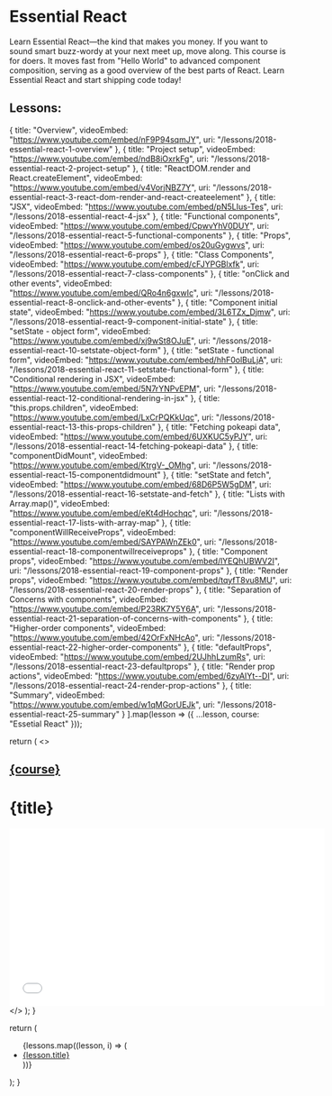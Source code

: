# Essential React

Learn Essential React—the kind that makes you money. If you want to sound smart buzz-wordy at your next meet up, move along. This course is for doers. It moves fast from "Hello World" to advanced component composition, serving as a good overview of the best parts of React. Learn Essential React and start shipping code today!

## Lessons:

<Index />

  {
    title: "Overview",
    videoEmbed: "https://www.youtube.com/embed/nF9P94sqmJY",
    uri: "/lessons/2018-essential-react-1-overview"
  },
  {
    title: "Project setup",
    videoEmbed: "https://www.youtube.com/embed/ndB8iOxrkFg",
    uri: "/lessons/2018-essential-react-2-project-setup"
  },
  {
    title: "ReactDOM.render and React.createElement",
    videoEmbed: "https://www.youtube.com/embed/v4VorjNBZ7Y",
    uri:
      "/lessons/2018-essential-react-3-react-dom-render-and-react-createelement"
  },
  {
    title: "JSX",
    videoEmbed: "https://www.youtube.com/embed/pN5LIus-Tes",
    uri: "/lessons/2018-essential-react-4-jsx"
  },
  {
    title: "Functional components",
    videoEmbed: "https://www.youtube.com/embed/CpwvYhV0DUY",
    uri: "/lessons/2018-essential-react-5-functional-components"
  },
  {
    title: "Props",
    videoEmbed: "https://www.youtube.com/embed/os20uGygwvs",
    uri: "/lessons/2018-essential-react-6-props"
  },
  {
    title: "Class Components",
    videoEmbed: "https://www.youtube.com/embed/cFJYPGBlxfk",
    uri: "/lessons/2018-essential-react-7-class-components"
  },
  {
    title: "onClick and other events",
    videoEmbed: "https://www.youtube.com/embed/QRo4n6gxwIc",
    uri: "/lessons/2018-essential-react-8-onclick-and-other-events"
  },
  {
    title: "Component initial state",
    videoEmbed: "https://www.youtube.com/embed/3L6TZx_Djmw",
    uri: "/lessons/2018-essential-react-9-component-initial-state"
  },
  {
    title: "setState - object form",
    videoEmbed: "https://www.youtube.com/embed/xj9wSt8OJuE",
    uri: "/lessons/2018-essential-react-10-setstate-object-form"
  },
  {
    title: "setState - functional form",
    videoEmbed: "https://www.youtube.com/embed/hhF0olBuLjA",
    uri: "/lessons/2018-essential-react-11-setstate-functional-form"
  },
  {
    title: "Conditional rendering in JSX",
    videoEmbed: "https://www.youtube.com/embed/5N7rYNPvEPM",
    uri: "/lessons/2018-essential-react-12-conditional-rendering-in-jsx"
  },
  {
    title: "this.props.children",
    videoEmbed: "https://www.youtube.com/embed/LxCrPQKkUqc",
    uri: "/lessons/2018-essential-react-13-this-props-children"
  },
  {
    title: "Fetching pokeapi data",
    videoEmbed: "https://www.youtube.com/embed/6UXKUC5yPJY",
    uri: "/lessons/2018-essential-react-14-fetching-pokeapi-data"
  },
  {
    title: "componentDidMount",
    videoEmbed: "https://www.youtube.com/embed/KtrgV-_OMhg",
    uri: "/lessons/2018-essential-react-15-componentdidmount"
  },
  {
    title: "setState and fetch",
    videoEmbed: "https://www.youtube.com/embed/68D6P5W5gDM",
    uri: "/lessons/2018-essential-react-16-setstate-and-fetch"
  },
  {
    title: "Lists with Array.map()",
    videoEmbed: "https://www.youtube.com/embed/eKt4dHochqc",
    uri: "/lessons/2018-essential-react-17-lists-with-array-map"
  },
  {
    title: "componentWillReceiveProps",
    videoEmbed: "https://www.youtube.com/embed/SAYPAWnZEk0",
    uri: "/lessons/2018-essential-react-18-componentwillreceiveprops"
  },
  {
    title: "Component props",
    videoEmbed: "https://www.youtube.com/embed/lYEQhUBWV2I",
    uri: "/lessons/2018-essential-react-19-component-props"
  },
  {
    title: "Render props",
    videoEmbed: "https://www.youtube.com/embed/tqyfT8vu8MU",
    uri: "/lessons/2018-essential-react-20-render-props"
  },
  {
    title: "Separation of Concerns with components",
    videoEmbed: "https://www.youtube.com/embed/P23RK7Y5Y6A",
    uri:
      "/lessons/2018-essential-react-21-separation-of-concerns-with-components"
  },
  {
    title: "Higher-order components",
    videoEmbed: "https://www.youtube.com/embed/42OrFxNHcAo",
    uri: "/lessons/2018-essential-react-22-higher-order-components"
  },
  {
    title: "defaultProps",
    videoEmbed: "https://www.youtube.com/embed/2UJhhLzumRs",
    uri: "/lessons/2018-essential-react-23-defaultprops"
  },
  {
    title: "Render prop actions",
    videoEmbed: "https://www.youtube.com/embed/6zyAIYt--DI",
    uri: "/lessons/2018-essential-react-24-render-prop-actions"
  },
  {
    title: "Summary",
    videoEmbed: "https://www.youtube.com/embed/w1qMGorUEJk",
    uri: "/lessons/2018-essential-react-25-summary"
  }
].map(lesson => ({ ...lesson, course: "Essetial React" }));

  return (
    <>
      <Head>
        <title>
          Learn React | {course} > {title}
        </title>
      </Head>
      <h2>
        <a href="/courses/2018-essential-npm">{course}</a>
      </h2>
      <h1>{title}</h1>
      <iframe
        width="560"
        height="315"
        frameBorder="0"
        allow="autoplay; encrypted-media"
        allowFullScreen
        src={videoEmbed}
      ></iframe>
    </>
  );
}

  return (
    <ul>
      {lessons.map((lesson, i) => (
        <li key={i}>
          <a href={lesson.uri}>{lesson.title}</a>
        </li>
      ))}
    </ul>
  );
}
